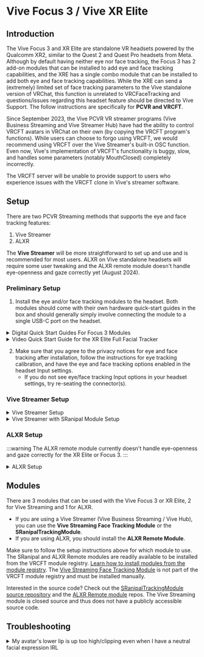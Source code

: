 
# Vive Focus 3 / Vive XR Elite

## Introduction

The Vive Focus 3 and XR Elite are standalone VR headsets powered by the Qualcomm XR2, similar to the Quest 2 and Quest Pro headsets from Meta.
Although by default having neither eye nor face tracking, the Focus 3 has 2 add-on modules that can be installed to add eye and face tracking capabilities,
and the XRE has a single combo module that can be installed to add both eye and face tracking capabilities.
While the XRE can send a (extremely) limited set of face tracking parameters to the Vive standalone version of VRChat, this function is unrelated to VRCFaceTracking and questions/issues regarding this headset feature should be directed to Vive Support. 
The follow instructions are specifically for **PCVR and VRCFT**. 

Since September 2023, the Vive PCVR VR streamer programs (Vive Business Streaming and Vive Streamer Hub) have had the ability to control VRCFT avatars in VRChat on their own (by copying the VRCFT program's functions).
While users can choose to forgo using VRCFT, we would recommend using VRCFT over the Vive Streamer's built-in OSC function.
Even now, Vive's implementation of VRCFT's functionality is buggy, slow, and handles some parameters (notably MouthClosed) completely incorrectly. 

The VRCFT server will be unable to provide support to users who experience issues with the VRCFT clone in Vive's streamer software. 

## Setup

There are two PCVR Streaming methods that supports the eye and face tracking features:

1. Vive Streamer
2. ALXR

The **Vive Streamer** will be more straightforward to set up and use and is recommended for most users. 
ALXR on Vive standalone headsets will require some user tweaking and the ALXR remote module doesn't handle eye-openness and gaze correctly yet (August 2024). 

### Preliminary Setup

1. Install the eye and/or face tracking modules to the headset. Both modules should come with their own hardware quick-start guides in the box and should generally simply involve connecting the module to a single USB-C port on the headset.

<details>
  <summary>Digital Quick Start Guides For Focus 3 Modules</summary>
  <div>
    <div>
      <ol>
        <li><a href="https://dl.vive.com/QSG/Accessory/VIVE_Focus_3_Eye_Tracker_QSG.pdf" target="_blank">Face Tracker Quick Start Guide</a></li>
        <li><a href="https://dl.vive.com/QSG/Accessory/VIVE_Focus_3_Eye_Tracker_QSG.pdf" target="_blank">Eye Tracker Quick Start Guide</a></li>
      </ol>
    </div>
  </div>
</details>

<details>
  <summary>Video Quick Start Guide for the XR Elite Full Facial Tracker</summary>
    <div class="row" style={{display: 'flex',  justifyContent:'center', alignItems:'center'}}>
        <ReactPlayer controls url='https://www.youtube.com/watch?v=BaiuNRrOVQQ'/>
    </div>
</details>

2. Make sure that you agree to the privacy notices for eye and face tracking after installation, follow the instructions for eye tracking calibration, and have the eye and face tracking options enabled in the headset Input settings. 
   - If you do not see eye/face tracking Input options in your headset settings, try re-seating the connector(s). 

<!-- 3. Install VIVE Console onto your computer. We need this for the latest version (**1.3.6.8+**) of [SRanipal](./sranipal.mdx#installing-via-vive-console) 

:::info
For eye expressions (blinking) to work correctly in SRanipal over Vive Streamer streaming, [you **must** use SRanipal version greater than 1.3.6.8](https://forum.htc.com/topic/14087-vbs-pc-vr-how-to-use-facial-tracking-on-focus3/). 
Lower face expressions will still mostly work with older versions of SRanipal. 
::: -->

### Vive Streamer Setup

<details>
  <summary>Vive Streamer Setup</summary>

:::info
As of August 2, 2024, you should opt into the BETA version of the Vive Streaming Hub. The live version at the time of writing has various issues related to eye/face tracking. Make sure to check for updates and update both Vive Hub and the Vive Streamer app on the headset to the beta versions after enabling the Beta toggle.

<div style={{
    width: '80%',
    height: 'auto',
    margin: 'auto',
    display: 'block'
}}>
<img src={require("../img/vive/rr/streamer_beta.png").default} alt="Vive Streamer Beta option" />
</div>
:::

1. Install VIVE Business Streaming or VIVE (Streaming) Hub onto your computer. They are functionally identical, but the typical cases are VBS for the Focus 3 and Vive Hub for the XR Elite. You can use them interchangably. 
2. Update the streaming app to the latest version on the Focus 3 or XR Elite by plugging the headset into the computer then clicking the Update button in the VIVE Streaming application for "Headset software version" (Settings ➜ About ➜ Vive Streaming).
   - Focus 3: you will need to unplug the eye tracking module to use the USB-C port on the side of the headset
   - XR Elite: you can use the USB-C port on the top of the battery cradle or the dangling USB-C port if using the XRE without the battery

  <div style={{
    width: '75%',
    height: 'auto',
    margin: 'auto',
    display: 'block'
  }}>
    <img src={require("../img/vive/rr/streamer_update.png").default} alt="Headset software version Update button" />
  </div>

<!-- 3. Disable the OSC output from the Vive Streamer. The OSC settings may be accesible from the Streamer application itself in a future update and should be disabled there if the settings exist. 
   - Navigate to `C:\ProgramData\HTC\ViveSoftware\ViveRR\RRServer` and open up the `serverSetting.setting` file in your favorite text editor.
   - Scroll to the bottom of the file and set the `VOF` key to "**false**".
   - Alternatively/additionally, you can set the "Send to VRC" port (VRCSP) and the "Receive from VRC" port (VRCRP) to values *other* than the defaults of 9000 and 9001. 

<div style={{
    width: '50%',
    height: 'auto',
    margin: 'auto',
    display: 'block'
  }}> 
    <img src={require("../img/vive/rr/streamer_settings.png").default} alt="Vive Streamer software settings" />
</div> -->

3. Make sure that the "Eye and facial tracking data" toggle under "Stream avatar data to VRChat via OSC" is **enabled** in the Vive Hub or VBS application (Settings ➜ Vive Streaming ➜ Input). 

<div style={{
    width: '75%',
    height: 'auto',
    margin: 'auto',
    display: 'block'
  }}> 
    <img src={require("../img/vive/rr/streamer_osc_toggle.png").default} alt="Vive Streaming Eye and Face tracking toggle" />
</div>

4. Download and install the **[Vive Streaming Face Tracking Module](https://github.com/ViveSoftware/ViveStreamingFaceTrackingModule)** from Vive. 
   - Download the latest module .zip from the Releases section found at the right side of the Github page
   - Use the "Install Module from Zip" button in the VRCFT Module Registry page

</details>


<details>
  <summary>Vive Streamer with SRanipal Module Setup</summary>

  SRanipal was the original ET/FT method that was available for the Focus 3 headset, and still works for both the Focus 3 and XR Elite.
  It offers no obvious improvement over the Vive Streaming Face Tracking module, involves more setup and software, and like all Vive implementations, has its own quirks. 
  However, it is still better than the built-in output from the Vive Hub software itself...

  0. Follow the ["Vive Streamer Setup" instructions](#vive-streamer-setup) up until installing the Vive Streaming Face Tracking Module.
  1. Install VIVE Console onto your computer. We need this for the latest version (**1.3.6.8+**) of [SRanipal](./sranipal.mdx#installing-via-vive-console). 
     - The easiest way is to search for "VIVE Console" in Steam store, and install it through Steam. 
     - Run Vive Console once to let it complete whatever it needs to install
     - You can *completely ignore* Vive Console afterwards, you only need the install for SRanipal, not Vive Console itself
  2. **Disable** the OSC output from the Vive Streamer by unchecking "Eye and facial tracking data" under "Stream avatar data to VRChat via OSC" in the Input tab of the VIVE Streaming Settings of the Vive Hub application. 
     - Alternatively, you can do this manually by opening `C:\ProgramData\HTC\ViveSoftware\ViveRR\RRServer\serverSetting.setting` and setting the `VOF` key to "**false**".

<div style={{
    width: '75%',
    height: 'auto',
    margin: 'auto',
    display: 'block'
  }}> 
    <img src={require("../img/vive/rr/streamer_osc_toggle.png").default} alt="Vive Streaming Eye and Face tracking toggle" />
</div>

  3. Install the **SRanipalTrackingModule** module from the VRCFaceTracking module repository. This should open a UAC prompt asking for permission to start the SRanipal runtime (sr_runtime). Make sure to allow it to run. 

  :::warning
  If you do not disable the Streamer's output, it can double-send messages to VRC in tandemn with VRCFT, causing a "stuttering" effect. 
  :::

</details>


### ALXR Setup

:::warning
The ALXR remote module currently doesn't handle eye-openness and gaze correctly for the XR Elite or Focus 3.
:::

<details>
  <summary>ALXR Setup</summary>

1. Download and install the latest ALXR client *and server* from the [ALXR-nightly](https://github.com/korejan/ALXR-nightly/releases) repository.
If this is your first time using ALXR, follow the [Usage guide](https://github.com/korejan/ALVR/wiki/ALXR-Client#usage) and [Android-specific client install instructions](https://github.com/korejan/ALVR/wiki/ALXR-Client#android-all-flavors---questpicogenericetc) 
2. Install the **ALXR Remote** module from the VRCFaceTracking module repository.
3. Open the `ALXRModuleConfig.json` found in the installed module directory.
   - You may need to navigate to `C:\Users\[username]\AppData\Local\Packages\96ba052f-0948-44d8-86c4-a0212e4ae047_d7rcq4vxghz0r\LocalCache\Roaming\VRCFaceTracking\` to find the module directory and config json.
   - [Learn more about the ALXR module configuration options](https://github.com/korejan/VRCFT-ALXR-Modules#module-settings)
4. In `ALXRModuleConfig.json`, in the "RemoteConfig" section set "ClientIpAddress" to the headset IP. This can be found in the ALVR server dashboard.
   - You will need to restart VRCFT to reinitialize the ALXR Remote Module with the updated configuration.

</details>

## Modules

There are 3 modules that can be used with the Vive Focus 3 or XR Elite, 2 for Vive Streaming and 1 for ALXR. 

- If you are using a Vive Streamer (Vive Business Streaming / Vive Hub), you can use the **Vive Streaming Face Tracking Module** or the **SRanipalTrackingModule**.
- If you are using ALXR, you should install the **ALXR Remote Module**. 

Make sure to follow the setup instructions above for which module to use. 
The SRanipal and ALXR Remote modules are readily available to be installed from the VRCFT module registry.
[Learn how to install modules from the module registry](../../intro/getting-started.mdx#installing-the-vrcfacetracking-module).
The [Vive Streaming Face Tracking Module](https://github.com/ViveSoftware/ViveStreamingFaceTrackingModule) is not part of the VRCFT module registry and must be installed manually. 

Interested in the source code? Check out the [SRanipalTrackingModule source repository](https://github.com/VRCFaceTracking/SRanipalTrackingModule) and the [ALXR Remote module](https://github.com/korejan/VRCFT-ALXR-Modules) repos. 
The Vive Streaming module is closed source and thus does not have a publicly accessible source code. 


## Troubleshooting

<details>
  <summary>My avatar's lower lip is up too high/clipping even when I have a neutral facial expression IRL</summary>
  <TroubleShootTable
  cause="You're using the Vive Streamer's built in output">

  Follow the instructions on this page to use VRCFT instead. 
  The mouth clipping issue is only caused by the Vive Streamer Hub's direct output to VRChat, so if you see it, either you did not setup VRCFT and your chosen module <i>correctly</i>, or you did not set up VRCFT at all. 

  </TroubleShootTable>
</details>